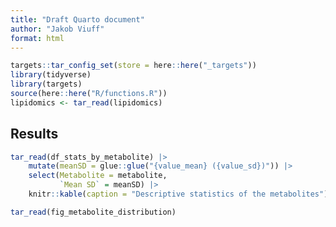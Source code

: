 ```yaml
---
title: "Draft Quarto document"
author: "Jakob Viuff"
format: html
---
```


```r
targets::tar_config_set(store = here::here("_targets"))
library(tidyverse)
library(targets)
source(here::here("R/functions.R"))
lipidomics <- tar_read(lipidomics)
```

## Results

```r
tar_read(df_stats_by_metabolite) |> 
    mutate(meanSD = glue::glue("{value_mean} ({value_sd})")) |> 
    select(Metabolite = metabolite,
           `Mean SD` = meanSD) |> 
    knitr::kable(caption = "Descriptive statistics of the metabolites")
```

```r
tar_read(fig_metabolite_distribution)
```
